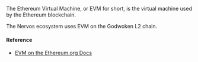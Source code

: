 The Ethereum Virtual Machine, or EVM for short, is the virtual machine used by the Ethereum blockchain.

The Nervos ecosystem uses EVM on the Godwoken L2 chain.

#### Reference

- [EVM on the Ethereum.org Docs](https://ethereum.org/en/developers/docs/evm/)
